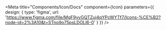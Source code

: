 
<Meta
  title="Components/Icon/Docs"
  component={Icon}
  parameters={{
    design: {
      type: 'figma',
      url: 'https://www.figma.com/file/MgF9yvGQTZuj4qYPcWYTf7/Icons-%CE%B2?node-id=2%3A10&t=STno9o75psLDOLl6-0'
    }
  }}
/>

<Stories />